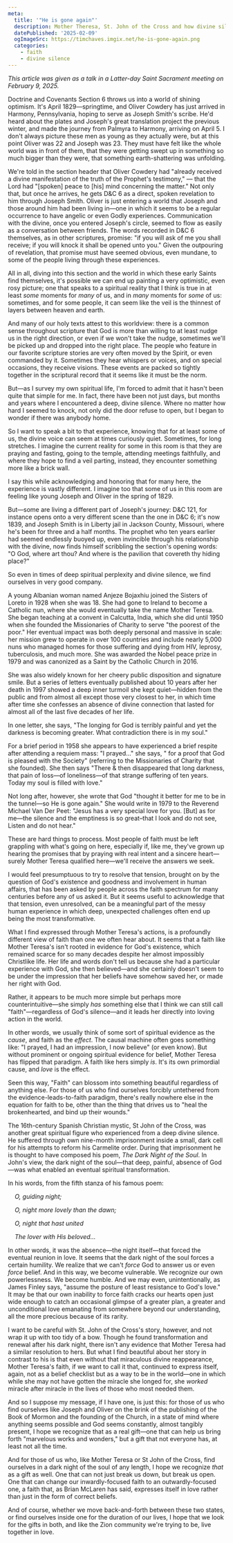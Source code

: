 ```yaml
---
meta:
  title: '"He is gone again"'
  description: Mother Theresa, St. John of the Cross and how divine silence might open us up to a different type of faith
  datePublished: '2025-02-09'
  ogImageSrc: https://timchaves.imgix.net/he-is-gone-again.png
  categories:
    - faith
    - divine silence
---
```



*This article was given as a talk in a Latter-day Saint Sacrament meeting on February 9, 2025.*

Doctrine and Covenants Section 6 throws us into a world of shining optimism. It's April 1829—springtime, and Oliver Cowdery has just arrived in Harmony, Pennsylvania, hoping to serve as Joseph Smith's scribe. He'd heard about the plates and Joseph's great translation project the previous winter, and made the journey from Palmyra to Harmony, arriving on April 5. I don't always picture these men as young as they actually were, but at this point Oliver was 22 and Joseph was 23. They must have felt like the whole world was in front of them, that they were getting swept up in something so much bigger than they were, that something earth-shattering was unfolding.

We're told in the section header that Oliver Cowdery had "already received a divine manifestation of the truth of the Prophet's testimony," — that the Lord had "[spoken] peace to [his] mind concerning the matter." Not only that, but once he arrives, he gets D&C 6 as a direct, spoken revelation to him through Joseph Smith. Oliver is just entering a world that Joseph and those around him had been living in—one in which it seems to be a regular occurrence to have angelic or even Godly experiences. Communication with the divine, once you entered Joseph's circle, seemed to flow as easily as a conversation between friends. The words recorded in D&C 6 themselves, as in other scriptures, promise: "if you will ask of me you shall receive; if you will knock it shall be opened unto you." Given the outpouring of revelation, that promise must have seemed obvious, even mundane, to some of the people living through these experiences.

All in all, diving into this section and the world in which these early Saints find themselves, it's possible we can end up painting a very optimistic, even rosy picture; one that speaks to a spiritual reality that I think is true in at least *some* moments for *many* of us, and in *many* moments for *some* of us: sometimes, and for some people, it can seem like the veil is the thinnest of layers between heaven and earth.

And many of our holy texts attest to this worldview: there is a common sense throughout scripture that God is more than willing to at least nudge us in the right direction, or even if we won't take the nudge, sometimes we'll be picked up and dropped into the right place. The people who feature in our favorite scripture stories are very often moved by the Spirit, or even commanded by it. Sometimes they hear whispers or voices, and on special occasions, they receive visions. These events are packed so tightly together in the scriptural record that it seems like it must be the norm.

But—as I survey my own spiritual life, I'm forced to admit that it hasn't been quite that simple for me. In fact, there have been not just days, but months and years where I encountered a deep, divine silence. Where no matter how hard I seemed to knock, not only did the door refuse to open, but I began to wonder if there was anybody home.

So I want to speak a bit to that experience, knowing that for at least some of us, the divine voice can seem at times curiously quiet. Sometimes, for long stretches. I imagine the current reality for some in this room is that they are praying and fasting, going to the temple, attending meetings faithfully, and where they hope to find a veil parting, instead, they encounter something more like a brick wall.

I say this while acknowledging and honoring that for many here, the experience is vastly different. I imagine too that some of us in this room are feeling like young Joseph and Oliver in the spring of 1829.

But—some are living a different part of Joseph's journey: D&C 121, for instance opens onto a very different scene than the one in D&C 6; it's now 1839, and Joseph Smith is in Liberty jail in Jackson County, Missouri, where he's been for three and a half months. The prophet who ten years earlier had seemed endlessly buoyed up, even invincible through his relationship with the divine, now finds himself scribbling the section's opening words: "O God, where art thou? And where is the pavilion that covereth thy hiding place?"

So even in times of deep spiritual perplexity and divine silence, we find ourselves in very good company.

A young Albanian woman named Anjeze Bojaxhiu joined the Sisters of Loreto in 1928 when she was 18. She had gone to Ireland to become a Catholic nun, where she would eventually take the name Mother Teresa. She began teaching at a convent in Calcutta, India, which she did until 1950 when she founded the Missionaries of Charity to serve "the poorest of the poor." Her eventual impact was both deeply personal and massive in scale: her mission grew to operate in over 100 countries and include nearly 5,000 nuns who managed homes for those suffering and dying from HIV, leprosy, tuberculosis, and much more. She was awarded the Nobel peace prize in 1979 and was canonized as a Saint by the Catholic Church in 2016.

She was also widely known for her cheery public disposition and signature smile. But a series of letters eventually published about 10 years after her death in 1997 showed a deep inner turmoil she kept quiet—hidden from the public and from almost all except those very closest to her, in which time after time she confesses an absence of divine connection that lasted for almost all of the last five decades of her life.

In one letter, she says, "The longing for God is terribly painful and yet the darkness is becoming greater. What contradiction there is in my soul."

For a brief period in 1958 she appears to have experienced a brief respite after attending a requiem mass: "I prayed…" she says, " for a proof that God is pleased with the Society" (referring to the Missionaries of Charity that she founded). She then says "There & then disappeared that long darkness, that pain of loss—of loneliness—of that strange suffering of ten years. Today my soul is filled with love."

Not long after, however, she wrote that God "thought it better for me to be in the tunnel—so He is gone again."
She would write in 1979 to the Reverend Michael Van Der Peet: "Jesus has a very special love for you. [But] as for me—the silence and the emptiness is so great–that I look and do not see, Listen and do not hear."

These are hard things to process. Most people of faith must be left grappling with what's going on here, especially if, like me, they've grown up hearing the promises that by praying with real intent and a sincere heart—surely Mother Teresa qualified here—we'll receive the answers we seek.

I would feel presumptuous to try to resolve that tension, brought on by the question of God's existence and goodness and involvement in human affairs, that has been asked by people across the faith spectrum for many centuries before any of us asked it. But it seems useful to acknowledge that that tension, even unresolved, can be a meaningful part of the messy human experience in which deep, unexpected challenges often end up being the most transformative.

What I find expressed through Mother Teresa's actions, is a profoundly different view of faith than one we often hear about. It seems that a faith like Mother Teresa's isn't rooted in evidence for God's existence, which remained scarce for so many decades despite her almost impossibly Christlike life. Her life and words don't tell us because she had a particular experience with God, she then believed—and she certainly doesn't seem to be under the impression that her beliefs have somehow saved her, or made her right with God.

Rather, it appears to be much more simple but perhaps more counterintuitive—she simply *has* something else that I think we can still call "faith"—regardless of God's silence—and it leads her directly into loving action in the world.

In other words, we usually think of some sort of spiritual evidence as the *cause*, and faith as the *effect*. The causal machine often goes something like: "I prayed, I had an impression, I now believe" (or even know). But without prominent or ongoing spiritual evidence for belief, Mother Teresa has flipped that paradigm. A faith like hers simply *is*. It's its own primordial cause, and *love* is the effect.

Seen this way, "Faith" can blossom into something beautiful regardless of anything else. For those of us who find ourselves forcibly untethered from the evidence-leads-to-faith paradigm, there's really nowhere else in the equation for faith to be, other than the thing that drives us to "heal the brokenhearted, and bind up their wounds."

The 16th-century Spanish Christian mystic, St John of the Cross, was another great spiritual figure who experienced from a deep divine silence. He suffered through own nine-month imprisonment inside a small, dark cell for his attempts to reform his Carmelite order. During that imprisonment he is thought to have composed his poem, *The Dark Night of the Soul*. In John's view, the dark night of the soul—that deep, painful, absence of God—was what enabled an eventual spiritual transformation.

In his words, from the fifth stanza of his famous poem:

*&nbsp;&nbsp;&nbsp;&nbsp;O, guiding night;*

*&nbsp;&nbsp;&nbsp;&nbsp;O, night more lovely than the dawn;*

*&nbsp;&nbsp;&nbsp;&nbsp;O, night that hast united*

*&nbsp;&nbsp;&nbsp;&nbsp;The lover with His beloved…*

In other words, it was the absence—the night itself—that forced the eventual reunion in love. It seems that the dark night of the soul forces a certain humility. We realize that we can't *force* God to answer us or even *force* belief. And in this way, we become vulnerable. We recognize our own powerlessness. We become humble. And we may even, unintentionally, as James Finley says, "assume the posture of least resistance to God's love." It may be that our own inability to force faith cracks our hearts open just wide enough to catch an occasional glimpse of a greater plan, a greater and unconditional love emanating from somewhere beyond our understanding, all the more precious because of its rarity.

I want to be careful with St. John of the Cross's story, however, and not wrap it up with too tidy of a bow. Though he found transformation and renewal after his dark night, there isn't any evidence that Mother Teresa had a similar resolution to hers. But what I find beautiful about her story in contrast to his is that even without that miraculous divine reappearance, Mother Teresa's faith, if we want to call it that, continued to express itself, again, not as a belief checklist but as a way to be in the world—one in which while she may not have gotten the miracle she longed for, she *worked* miracle after miracle in the lives of those who most needed them.

And so I suppose my message, if I have one, is just this: for those of us who find ourselves like Joseph and Oliver on the brink of the publishing of the Book of Mormon and the founding of the Church, in a state of mind where anything seems possible and God seems constantly, almost tangibly present, I hope we recognize that as a real gift—one that can help us bring forth "marvelous works and wonders," but a gift that not everyone has, at least not all the time.

And for those of us who, like Mother Teresa or St John of the Cross, find ourselves in a dark night of the soul of any length, I hope we recognize *that* as a gift as well. One that can not just break us down, but break us open. One that can change our inwardly-focused faith to an outwardly-focused one, a faith that, as Brian McLaren has said, expresses itself in love rather than just in the form of correct beliefs.

And of course, whether we move back-and-forth between these two states, or find ourselves inside one for the duration of our lives, I hope that we look for the gifts in both, and like the Zion community we're trying to be, live together in love.

<Sig />
